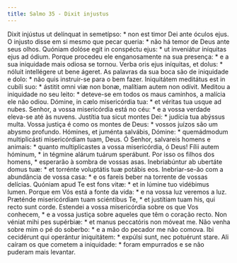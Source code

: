 ```yaml
---
title: Salmo 35 - Dixit injustus
---
```


<div class="grid grid-cols-2 gap-5">
  <span class="text-justify">
    Dixit injústus ut delínquat in semetípso: * non est timor Dei ante óculos
    ejus.
  </span>
  <span class="text-justify">
    O injusto disse em si mesmo que pecar queria: * não há temor de Deus ante
    seus olhos.
  </span>
  <span class="text-justify">
    Quóniam dolóse egit in conspéctu ejus: * ut inveniátur iníquitas ejus ad
    ódium.
  </span>
  <span class="text-justify">
    Porque procedeu ele enganosamente na sua presença: * e a sua iniquidade mais
    odiosa se tornou.
  </span>
  <span class="text-justify">
    Verba oris ejus iníquitas, et dolus: * nóluit intellégere ut bene ágeret.
  </span>
  <span class="text-justify">
    As palavras da sua boca são de iniquidade e dolo: * não quis instruir-se
    para o bem fazer.
  </span>
  <span class="text-justify">
    Iniquitátem meditátus est in cubíli suo: * ástitit omni viæ non bonæ,
    malítiam autem non odívit.
  </span>
  <span class="text-justify">
    Meditou a iniquidade no seu leito: * deteve-se em todos os maus caminhos, a
    malícia ele não odiou.
  </span>
  <span class="text-justify">
    Dómine, in cælo misericórdia tua: * et véritas tua usque ad nubes.
  </span>
  <span class="text-justify">
    Senhor, a vossa misericórdia está no céu: * e a vossa verdade eleva-se até
    às nuvens.
  </span>
  <span class="text-justify">
    Justítia tua sicut montes Dei: * judícia tua abýssus multa.
  </span>
  <span class="text-justify">
    Vossa justiça é como os montes de Deus: * vossos juízos são um abysmo
    profundo.
  </span>
  <span class="text-justify">
    Hómines, et juménta salvábis, Dómine: * quemádmodum multiplicásti
    misericórdiam tuam, Deus.
  </span>
  <span class="text-justify">
    Ó Senhor, salvareis homens e animais: * quanto multiplicastes a vossa
    misericórdia, ó Deus!
  </span>
  <span class="text-justify">
    Fílii autem hóminum, * in tégmine alárum tuárum sperábunt.
  </span>
  <span class="text-justify">
    Por isso os filhos dos homens, * esperarão à sombra de vossas asas.
  </span>
  <span class="text-justify">
    Inebriabúntur ab ubertáte domus tuæ: * et torrénte voluptátis tuæ potábis
    eos.
  </span>
  <span class="text-justify">
    Inebriar-se-ão com a abundância de vossa casa: * e os fareis beber na
    torrente de vossas delícias.
  </span>
  <span class="text-justify">
    Quóniam apud Te est fons vitæ: * et in lúmine tuo vidébimus lumen.
  </span>
  <span class="text-justify">
    Porque em Vós está a fonte da vida: * e na vossa luz veremos a luz.
  </span>
  <span class="text-justify">
    Præténde misericórdiam tuam sciéntibus Te, * et justítiam tuam his, qui
    recto sunt corde.
  </span>
  <span class="text-justify">
    Estendei a vossa misericórdia sobre os que Vos conhecem, * e a vossa justiça
    sobre aqueles que têm o coração recto.
  </span>
  <span class="text-justify">
    Non véniat mihi pes supérbiæ: * et manus peccatóris non móveat me.
  </span>
  <span class="text-justify">
    Não venha sobre mim o pé do soberbo: * e a mão do pecador me não comova.
  </span>
  <span class="text-justify">
    Ibi cecidérunt qui operántur iniquitátem: * expúlsi sunt, nec potuérunt
    stare.
  </span>
  <span class="text-justify">
    Ali caíram os que cometem a iniquidade: * foram empurrados e se não puderam
    mais levantar.
  </span>
</div>
